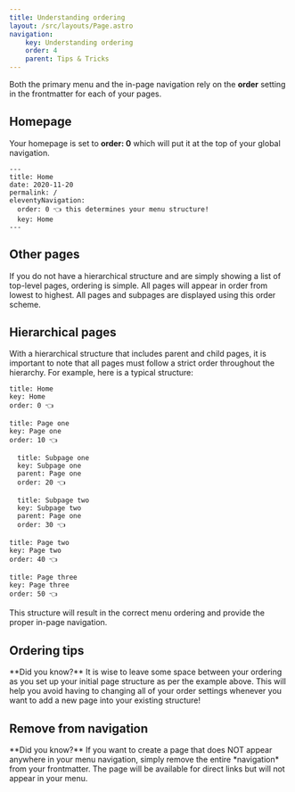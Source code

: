 ```yaml
---
title: Understanding ordering
layout: /src/layouts/Page.astro
navigation:
    key: Understanding ordering
    order: 4
    parent: Tips & Tricks
---
```



Both the primary menu and the in-page navigation rely on the **order** setting in the frontmatter for each of your pages. 

## Homepage

Your homepage is set to **order: 0** which will put it at the top of your global navigation.

```
---
title: Home
date: 2020-11-20
permalink: /
eleventyNavigation:
  order: 0 👈 this determines your menu structure!
  key: Home 
---
```

## Other pages

If you do not have a hierarchical structure and are simply showing a list of top-level pages, ordering is simple. All pages will appear in order from lowest to highest. All pages and subpages are displayed using this order scheme. 

## Hierarchical pages

With a hierarchical structure that includes parent and child pages, it is important to note that all pages must follow a strict order throughout the hierarchy. For example, here is a typical structure:

```
title: Home
key: Home
order: 0 👈

title: Page one
key: Page one
order: 10 👈

  title: Subpage one
  key: Subpage one
  parent: Page one
  order: 20 👈

  title: Subpage two
  key: Subpage two
  parent: Page one
  order: 30 👈

title: Page two
key: Page two
order: 40 👈

title: Page three
key: Page three
order: 50 👈
```

This structure will result in the correct menu ordering and provide the proper in-page navigation. 

## Ordering tips

<Aside>
**Did you know?** It is wise to leave some space between your ordering as you set up your initial page structure as per the example above. This will help you avoid having to changing all of your order settings whenever you want to add a new page into your existing structure!
</Aside>

## Remove from navigation

<Aside>
**Did you know?** If you want to create a page that does NOT appear anywhere in your menu navigation, simply remove the entire *navigation* from your frontmatter. The page will be available for direct links but will not appear in your menu.
</Aside>